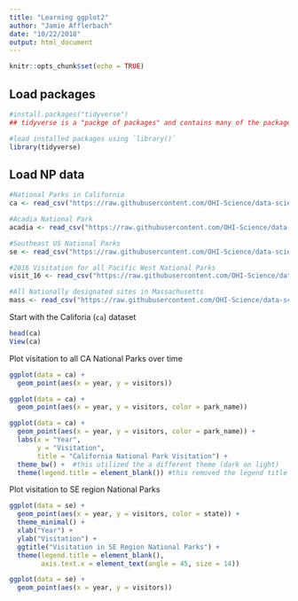 ```yaml
---
title: "Learning ggplot2"
author: "Jamie Afflerbach"
date: "10/22/2018"
output: html_document
---
```


```r
knitr::opts_chunk$set(echo = TRUE)
```

## Load packages

```r
#install.packages("tidyverse")
## tidyverse is a "packge of packages" and contains many of the packages we will use in the workshop, including ggplot2

#load installed packages using `library()`
library(tidyverse)
```

## Load NP data

```r
#National Parks in California
ca <- read_csv("https://raw.githubusercontent.com/OHI-Science/data-science-training/master/data/ca.csv") 

#Acadia National Park
acadia <- read_csv("https://raw.githubusercontent.com/OHI-Science/data-science-training/master/data/acadia.csv")

#Southeast US National Parks
se <- read_csv("https://raw.githubusercontent.com/OHI-Science/data-science-training/master/data/se.csv")

#2016 Visitation for all Pacific West National Parks
visit_16 <- read_csv("https://raw.githubusercontent.com/OHI-Science/data-science-training/master/data/visit_16.csv")

#All Nationally designated sites in Massachusetts
mass <- read_csv("https://raw.githubusercontent.com/OHI-Science/data-science-training/master/data/mass.csv")
```

Start with the Califoria (`ca`) dataset

```r
head(ca)
View(ca)
```

Plot visitation to all CA National Parks over time

```r
ggplot(data = ca) +
  geom_point(aes(x = year, y = visitors))
```

```r
ggplot(data = ca) +
  geom_point(aes(x = year, y = visitors, color = park_name))
```

```r
ggplot(data = ca) +
  geom_point(aes(x = year, y = visitors, color = park_name)) +
  labs(x = "Year",
       y = "Visitation",
       title = "California National Park Visitation") +
  theme_bw() +  #this utilized the a different theme (dark on light)
  theme(legend.title = element_blank()) #this removed the legend title
```
Plot visitation to SE region National Parks

```r
ggplot(data = se) +
  geom_point(aes(x = year, y = visitors, color = state)) +
  theme_minimal() +
  xlab("Year") +
  ylab("Visitation") +
  ggtitle("Visitation in SE Region National Parks") +
  theme(legend.title = element_blank(),
        axis.text.x = element_text(angle = 45, size = 14))
```

```r
ggplot(data = se) +
  geom_point(aes(x = year, y = visitors))
```














